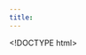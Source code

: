 ```yaml
---
title: 
---
```



<!DOCTYPE html>
<html>
<head>
<meta charset="UTF-8" />
<meta name="viewport" content="width=device-width, initial-scale=1.0, maximum-scale=1.0, user-scalable=0" />
</head>
<body>
<script src="https://unpkg.com/tripetto-runner-foundation"></script>
<script src="https://unpkg.com/tripetto-runner-autoscroll"></script>
<script src="https://unpkg.com/tripetto-services"></script>
<script>
var tripetto = TripettoServices.init({ token: "eyJhbGciOiJIUzI1NiIsInR5cCI6IkpXVCJ9.eyJ1c2VyIjoidVRaaXg4eXdqV3ZFME9qYVZGZUxGS1pkOGdPZ3pwUklMVkVybmJySWV0MD0iLCJkZWZpbml0aW9uIjoiUVdVWDA4UnIyS3NjOWpuMGdSWmxEdjJReGE1eVlPdlNDSTJWcTZzaWVYTT0iLCJ0eXBlIjoiY29sbGVjdCJ9.WOTq3Jxy6QyR73pvmkzEoT6ZvynZql0c2heHBrvlU1A" });

TripettoAutoscroll.run({
    element: document.body,
    definition: tripetto.definition,
    styles: tripetto.styles,
    l10n: tripetto.l10n,
    locale: tripetto.locale,
    translations: tripetto.translations,
    attachments: tripetto.attachments,
    onSubmit: tripetto.onSubmit
});
</script>
</body>
</html>

